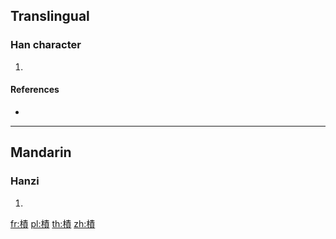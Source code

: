 ==Translingual==

===Han character===
{{Han char|rn=75|rad=木|as=11|sn=15|four=45986|canj=DQMC}}

# {{defn|Han|sort=木11}}

====References====
* {{Han ref|kx=0549.210|dkj=15420|dj=0937.160|hdz=21272.030|uh=6A0D|ud=27149|bh=E5E3|bd=58851}}

----

==Mandarin==

===Hanzi===
{{cmn-hanzi|pin=[[jī]] ([[ji1]])|wg=chi<sup>1</sup>}}

# {{defn|lang=cmn|sort=木11}}

[[fr:樍]]
[[pl:樍]]
[[th:樍]]
[[zh:樍]]